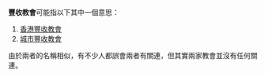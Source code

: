 '''豐收教會'''可能指以下其中一個意思：
# [[香港豐收教會|香港豐收教會]]
# [[城市豐收教會|城市豐收教會]]

由於兩者的名稱相似，有不少人都誤會兩者有關連，但其實兩家教會並沒有任何關連。

{{Disambig|cat=组织机构消歧义}}